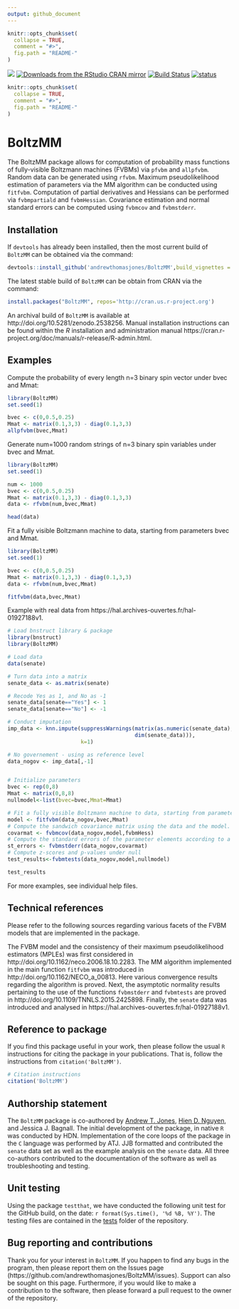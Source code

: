 ```yaml
---
output: github_document
---
```


```r
knitr::opts_chunk$set(
  collapse = TRUE,
  comment = "#>",
  fig.path = "README-"
)
```



<img src="http://www.r-pkg.org/badges/version-last-release/BoltzMM"></img></a>
[![Downloads from the RStudio CRAN mirror](http://cranlogs.r-pkg.org/badges/BoltzMM)](https://CRAN.R-project.org/package=BoltzMM)
[![Build Status](https://travis-ci.org/andrewthomasjones/BoltzMM.svg?branch=master)](https://travis-ci.org/andrewthomasjones/BoltzMM)
[![status](http://joss.theoj.org/papers/23eb189a5e0bdd2b51f668621abcc75a/status.svg)](http://joss.theoj.org/papers/23eb189a5e0bdd2b51f668621abcc75a)

<!-- README.md is generated from README.Rmd. Please edit that file -->

```r
knitr::opts_chunk$set(
  collapse = TRUE,
  comment = "#>",
  fig.path = "README-"
)
```

# BoltzMM

The BoltzMM package allows for computation of probability mass functions of fully-visible Boltzmann machines (FVBMs) via `pfvbm` and `allpfvbm`.
Random data can be generated using `rfvbm`. Maximum pseudolikelihood estimation of parameters via the MM algorithm can be conducted using `fitfvbm`.
Computation of partial derivatives and Hessians can be performed via `fvbmpartiald` and `fvbmHessian`.
Covariance estimation and normal standard errors can be computed using `fvbmcov` and `fvbmstderr`.

## Installation

If `devtools` has already been installed, then the most current build of `BoltzMM` can be obtained via the command:

```r
devtools::install_github('andrewthomasjones/BoltzMM',build_vignettes = TRUE)
```

The latest stable build of `BoltzMM` can be obtain from CRAN via the command:

```r
install.packages("BoltzMM", repos='http://cran.us.r-project.org')
```

An archival build of `BoltzMM` is available at http://doi.org/10.5281/zenodo.2538256. Manual installation instructions can be found within the *R* installation and administration manual https://cran.r-project.org/doc/manuals/r-release/R-admin.html.

## Examples

Compute the probability of every length n=3 binary spin vector under bvec and Mmat:

```r
library(BoltzMM)
set.seed(1)

bvec <- c(0,0.5,0.25)
Mmat <- matrix(0.1,3,3) - diag(0.1,3,3)
allpfvbm(bvec,Mmat)
```

Generate num=1000 random strings of n=3 binary spin variables under bvec and Mmat.
```r
library(BoltzMM)
set.seed(1)

num <- 1000
bvec <- c(0,0.5,0.25)
Mmat <- matrix(0.1,3,3) - diag(0.1,3,3)
data <- rfvbm(num,bvec,Mmat)

head(data)
```

Fit a fully visible Boltzmann machine to data, starting from parameters bvec and Mmat.
 
```r
library(BoltzMM)
set.seed(1)

bvec <- c(0,0.5,0.25)
Mmat <- matrix(0.1,3,3) - diag(0.1,3,3)
data <- rfvbm(num,bvec,Mmat)

fitfvbm(data,bvec,Mmat)
```

Example with real data from https://hal.archives-ouvertes.fr/hal-01927188v1.
```r
# Load bnstruct library & package
library(bnstruct)
library(BoltzMM)

# Load data
data(senate)

# Turn data into a matrix
senate_data <- as.matrix(senate)

# Recode Yes as 1, and No as -1
senate_data[senate=="Yes"] <- 1
senate_data[senate=="No"] <- -1

# Conduct imputation
imp_data <- knn.impute(suppressWarnings(matrix(as.numeric(senate_data),
                                        dim(senate_data))),
                       k=1)

# No governement - using as reference level
data_nogov <- imp_data[,-1]


# Initialize parameters
bvec <- rep(0,8)
Mmat <- matrix(0,8,8)
nullmodel<-list(bvec=bvec,Mmat=Mmat)

# Fit a fully visible Boltzmann machine to data, starting from parameters bvec and Mmat.
model <- fitfvbm(data_nogov,bvec,Mmat)
# Compute the sandwich covariance matrix using the data and the model.
covarmat <- fvbmcov(data_nogov,model,fvbmHess)
# Compute the standard errors of the parameter elements according to a normal approximation.
st_errors <- fvbmstderr(data_nogov,covarmat)
# Compute z-scores and p-values under null
test_results<-fvbmtests(data_nogov,model,nullmodel)

test_results
```

For more examples, see individual help files.

## Technical references

Please refer to the following sources regarding various facets of the FVBM models that are implemented in the package.

The FVBM model and the consistency of their maximum pseudolikelihood estimators (MPLEs) was first considered in http://doi.org/10.1162/neco.2006.18.10.2283. The MM algorithm implemented in the main function `fitfvbm` was introduced in http://doi.org/10.1162/NECO_a_00813. Here various convergence results regarding the algorithm is proved. Next, the asymptotic normality results pertaining to the use of the functions `fvbmstderr` and `fvbmtests` are proved in http://doi.org/10.1109/TNNLS.2015.2425898. Finally, the `senate` data was introduced and analysed in https://hal.archives-ouvertes.fr/hal-01927188v1.

## Reference to package

If you find this package useful in your work, then please follow the usual `R` instructions for citing the package in your publications. That is, follow the instructions from `citation('BoltzMM')`.

```r
# Citation instructions
citation('BoltzMM')
```

## Authorship statement

The `BoltzMM` package is co-authored by [Andrew T. Jones][], [Hien D. Nguyen][], and Jessica J. Bagnall. The initial development of the package, in native `R` was conducted by HDN. Implementation of the core loops of the package in the `C` language was performed by ATJ. JJB formatted and contributed the `senate` data set as well as the example analysis on the `senate` data. All three co-authors contributed to the documentation of the software as well as troubleshooting and testing.

[Andrew T. Jones]: https://github.com/andrewthomasjones
[Hien D. Nguyen]: https://github.com/hiendn

## Unit testing

Using the package `testthat`, we have conducted the following unit test for the GitHub build, on the date: `r format(Sys.time(), '%d %B, %Y')`. The testing files are contained in the [tests](https://github.com/andrewthomasjones/BoltzMM/tree/master/tests) folder of the repository.

## Bug reporting and contributions

Thank you for your interest in `BoltzMM`. If you happen to find any bugs in the program, then please report them on the Issues page (https://github.com/andrewthomasjones/BoltzMM/issues). Support can also be sought on this page. Furthermore, if you would like to make a contribution to the software, then please forward a pull request to the owner of the repository.
